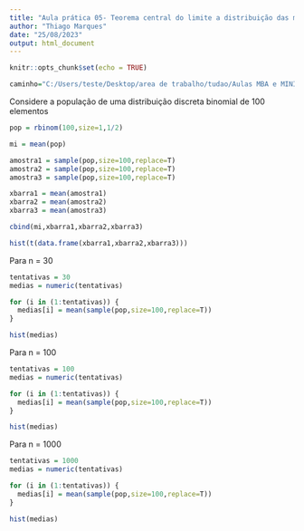 ```yaml
---
title: "Aula prática 05- Teorema central do limite a distribuição das médias"
author: "Thiago Marques"
date: "25/08/2023"
output: html_document
---
```


```r
knitr::opts_chunk$set(echo = TRUE)
```

```r
caminho="C:/Users/teste/Desktop/area de trabalho/tudao/Aulas MBA e MINICURSOS/MBA_PUC_MINAS_Estatistica_Descritiva_Calculo_Probabilidades_Turma 1/images"
```

Considere a população de uma distribuição discreta binomial de 100 elementos

```r
pop = rbinom(100,size=1,1/2)

mi = mean(pop) 

amostra1 = sample(pop,size=100,replace=T)
amostra2 = sample(pop,size=100,replace=T)
amostra3 = sample(pop,size=100,replace=T)

xbarra1 = mean(amostra1) 
xbarra2 = mean(amostra2)
xbarra3 = mean(amostra3)

cbind(mi,xbarra1,xbarra2,xbarra3)

hist(t(data.frame(xbarra1,xbarra2,xbarra3)))

```

Para n = 30

```r
tentativas = 30
medias = numeric(tentativas)

for (i in (1:tentativas)) {
  medias[i] = mean(sample(pop,size=100,replace=T))
}

hist(medias)
```
Para n = 100

```r
tentativas = 100
medias = numeric(tentativas)

for (i in (1:tentativas)) {
  medias[i] = mean(sample(pop,size=100,replace=T))
}

hist(medias)
```

Para n = 1000

```r
tentativas = 1000
medias = numeric(tentativas)

for (i in (1:tentativas)) {
  medias[i] = mean(sample(pop,size=100,replace=T))
}

hist(medias)
```

